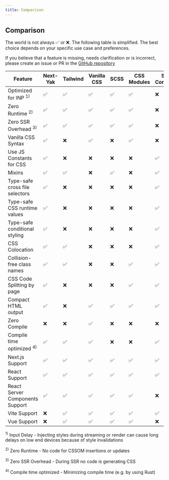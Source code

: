 ```yaml
---
title: Comparison
---
```


## Comparison

The world is not always ✅ or ❌. The following table is simplified. The best choice depends on your specific use case and preferences.

If you believe that a feature is missing, needs clarification or is incorrect, please create an issue or PR in the [GitHub repository](https://github.com/DigitecGalaxus/next-yak)

| Feature                              | Next-Yak   | Tailwind  | Vanilla CSS | SCSS   | CSS Modules   | Styled-Components   | Emotion   | StyleX   | Panda CSS   | Linaria   | Vanilla Extract  | Goober    | ReStyle   |
| ------------------------------------ | ---------- | --------- | ----------- | ------ | ------------- | ------------------- | --------- | -------- | ----------- | --------- | ---------------- | --------- | --------- |
| Optimized for INP <sup>1)</sup>      |    ✅      |     ✅     |     ✅      |    ✅   |       ✅      |          ❌         |     ❌    |     ❌   |      ✅      |    ✅     |        ✅         |    ❌     |    ❌     |
| Zero Runtime <sup>2)</sup>           |    ✅      |     ✅     |     ✅      |    ✅   |       ✅      |          ❌         |     ❌    |     ✅   |      ✅      |    ✅     |        ✅         |    ❌     |    ❌     |
| Zero SSR Overhead <sup>3)</sup>      |    ✅      |     ✅     |     ✅      |    ✅   |       ✅      |          ❌         |     ❌    |     ✅   |      ✅      |    ✅     |        ✅         |    ❌     |    ❌     |
| Vanilla CSS Syntax                   |    ✅      |     ❌     |     ✅      |    ❌   |       ✅      |          ❌         |     ❌    |     ❌   |      ❌      |    ✅     |        ❌         |    ❌     |    ❌     |
| Use JS Constants for CSS             |    ✅      |     ❌     |     ❌      |    ❌   |       ❌      |          ✅         |     ✅    |     ✅   |      ✅      |    ✅     |        ✅         |    ✅     |    ✅     |
| Mixins                               |    ✅      |     ✅     |     ❌      |    ✅   |       ❌      |          ✅         |     ✅    |     ✅   |      ✅      |    ✅     |        ✅         |    ✅     |    ✅     |
| Type-safe cross file selectors       |    ✅      |     ❌     |     ❌      |    ❌   |       ❌      |          ✅         |     ✅    |     ❌   |      ✅      |    ❌     |        ✅         |    ❌     |    ❌     |
| Type-safe CSS runtime values         |    ✅      |     ❌     |     ❌      |    ❌   |       ❌      |          ✅         |     ✅    |     ✅   |      ✅      |    ✅     |        ✅         |    ❌     |    ✅     |
| Type-safe conditional styling        |    ✅      |     ❌     |     ❌      |    ❌   |       ❌      |          ✅         |     ✅    |     ✅   |      ✅      |    ✅     |        ✅         |    ❌     |    ✅     |
| CSS Colocation                       |    ✅      |     ✅     |     ❌      |    ❌   |       ❌      |          ✅         |     ✅    |     ✅   |      ✅      |    ✅     |        ✅         |    ✅     |    ✅     |
| Collision-free class names           |    ✅      |     ✅     |     ❌      |    ❌   |       ✅      |          ✅         |     ✅    |     ✅   |      ✅      |    ✅     |        ✅         |    ✅     |    ✅     |
| CSS Code Splitting by page           |    ✅      |     ❌     |     ❌      |    ❌   |       ✅      |          ✅         |     ✅    |     ✅   |      ✅      |    ✅     |        ✅         |    ✅     |    ❌     |
| Compact HTML output                  |    ✅      |     ❌     |     ✅      |    ✅   |       ✅      |          ✅         |     ✅    |     ✅   |      ✅      |    ✅     |        ✅         |    ❌     |    ✅     |
| Zero Compile                         |    ❌      |     ❌     |     ✅      |    ❌   |       ❌      |          ❌         |     ❌    |     ❌   |      ❌      |    ❌     |        ❌         |    ❌     |    ✅     |
| Compile time optimized <sup>4)</sup> |    ✅      |     ✅     |     ✅      |    ❌   |       ❌      |          ✅         |     ❌    |     ❌   |      ❌      |    ❌     |        ❌         |    ❌     |    ✅     |
| Next.js Support                      |    ✅      |     ✅     |     ✅      |    ✅   |       ✅      |          ✅         |     ✅    |     ✅   |      ✅      |    ✅     |        ✅         |    ✅     |    ✅     |
| React Support                        |    ✅      |     ✅     |     ✅      |    ✅   |       ✅      |          ✅         |     ✅    |     ✅   |      ✅      |    ✅     |        ✅         |    ✅     |    ✅     |
| React Server Components Support      |    ✅      |     ✅     |     ✅      |    ✅   |       ✅      |          ❌         |     ❌    |     ✅   |      ✅      |    ✅     |        ✅         |    ❌     |    ✅     |
| Vite Support                         |    ❌      |     ✅     |     ✅      |    ✅   |       ✅      |          ✅         |     ✅    |     ✅   |      ✅      |    ✅     |        ✅         |    ✅     |    ❌     |
| Vue Support                          |    ❌      |     ✅     |     ✅      |    ✅   |       ✅      |          ❌         |     ❌    |     ✅   |      ✅      |    ✅     |        ✅         |    ✅     |    ❌     |


<sup>1)</sup> Input Delay - Injecting styles during streaming or render can cause long delays on low end devices because of style invalidations

<sup>2)</sup> Zero Runtime - No code for CSSOM insertions or updates

<sup>3)</sup> Zero SSR Overhead - During SSR no code is generating CSS

<sup>4)</sup> Compile time optimized - Minimizing compile time (e.g. by using Rust)